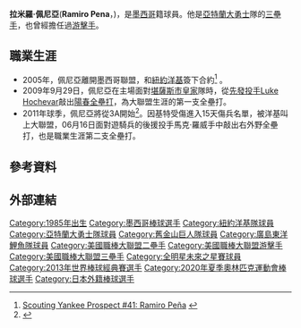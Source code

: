 {{Infobox baseball biography
| name        = 拉米羅·佩尼亞<br />Ramiro Peña
| image       = Ramiro Pena Atlanta Braves versus Texas Sept 2014.jpg
| image_size  = 
| caption     = 2014年的佩尼亞
| team        = 蒙特雷蘇丹
| number      = 19
| position    = [[外野手|外野手]]
| birth_date  = {{birth date and age|mf=yes|1985|7|18}}
| birth_place = {{MEX}}[[新萊昂州|新萊昂州]][[蒙特雷|蒙特雷]]
| bats        = 左右開弓
| throws      = 右
| debutleague = MLB
| debutdate   = 4月6日
| debutyear   = 2009年
| debutteam   = [[紐約洋基|紐約洋基]]
| debut2league= NPB
| debut2date  = 5月2日
| debut2year  = 2017年
| debut2team  = [[廣島東洋鯉魚|廣島東洋鯉魚]]
| statyear    = 2016年球季
| statleague  = MLB
| stat1label  = [[打擊率|打擊率]]
| stat1value  = .252
| stat2label  = [[安打|安打]]
| stat2value  = 162
| stat3label  = [[全壘打|全壘打]]
| stat3value  = 9
| stat4label  = [[打點|打點]]
| stat4value  = 63
| stat2year   = 2017年球季
| stat2league = 日本職棒
| stat21label = [[打擊率|打擊率]]
| stat21value = .216
| stat22label = [[安打|安打]]
| stat22value = 8
| stat23label = [[全壘打|全壘打]]
| stat23value = 0
| stat24label = [[打點|打點]]
| stat24value = 2
| teams =
* [[紐約洋基|紐約洋基]] ({{mlby|2009}}–{{mlby|2012}})
* [[亞特蘭大勇士|亞特蘭大勇士]] ({{mlby|2013}}–{{mlby|2014}})
* [[舊金山巨人|舊金山巨人]] ({{mlby|2016}})
* [[廣島東洋鯉魚|廣島東洋鯉魚]] (2017)
|highlights=
* [[世界大賽|世界大賽]]冠軍 ([[2009年世界大賽|2009]])
}}

'''拉米羅·佩尼亞'''('''Ramiro Pena'''，{{bd|1985年|7月18日|catIdx=T}})，是[[墨西哥|墨西哥]]籍球員。他是[[亞特蘭大勇士|亞特蘭大勇士]]隊的[[三壘手|三壘手]]，也曾經擔任過[[游擊手|游擊手]]。

==職業生涯==
*2005年，佩尼亞離開墨西哥聯盟，和[[紐約洋基|紐約洋基]]簽下合約<ref>[http://yankees.scout.com/2/600735.html Scouting Yankee Prospect #41: Ramiro Peña] {{webarchive|url=https://web.archive.org/web/20110716021543/http://yankees.scout.com/2/600735.html |date=2011-07-16 }}</ref> 。
*2009年9月29日，佩尼亞在主場面對[[堪薩斯市皇家|堪薩斯市皇家]]隊時，從[[先發投手|先發投手]][[Luke_Hochevar|Luke Hochevar]]敲出[[陽春全壘打|陽春全壘打]]，為大聯盟生涯的第一支全壘打。
*2011年球季，佩尼亞將從3A開始<ref>{{cite web |url=http://yankees.lhblogs.com/2011/03/28/montero-and-pena-officially-sent-to-triple-a |title=存档副本 |accessdate=2011-09-06 |archive-date=2016-04-24 |archive-url=https://web.archive.org/web/20160424135253/http://yankees.lhblogs.com/2011/03/28/montero-and-pena-officially-sent-to-triple-a/ |dead-url=no }}</ref>。因基特受傷進入15天傷兵名單，被洋基叫上大聯盟，06月16日面對遊騎兵的後援投手馬克·羅威手中敲出右外野全壘打，也是職業生涯第二支全壘打。

==參考資料==
{{reflist}}

==外部連結==
{{Commons category|Ramiro Peña}}
{{baseballstats |mlb=455369 |espn=30121 |br=p/penara02 |fangraphs=paJ05502 |cube=P/ramiro-pena |brm=}}

{{2009 World Series Champions}}

{{DEFAULTSORT:Pena, Ramiro}}
[[Category:1985年出生|Category:1985年出生]]
[[Category:墨西哥棒球選手|Category:墨西哥棒球選手]]
[[Category:紐約洋基隊球員|Category:紐約洋基隊球員]]
[[Category:亞特蘭大勇士隊球員|Category:亞特蘭大勇士隊球員]]
[[Category:舊金山巨人隊球員|Category:舊金山巨人隊球員]]
[[Category:廣島東洋鯉魚隊球員|Category:廣島東洋鯉魚隊球員]]
[[Category:美國職棒大聯盟二壘手|Category:美國職棒大聯盟二壘手]]
[[Category:美國職棒大聯盟游擊手|Category:美國職棒大聯盟游擊手]]
[[Category:美國職棒大聯盟三壘手|Category:美國職棒大聯盟三壘手]]
[[Category:全明星未來之星賽球員|Category:全明星未來之星賽球員]]
[[Category:2013年世界棒球經典賽選手|Category:2013年世界棒球經典賽選手]]
[[Category:2020年夏季奧林匹克運動會棒球選手|Category:2020年夏季奧林匹克運動會棒球選手]]
[[Category:日本外籍棒球選手|Category:日本外籍棒球選手]]